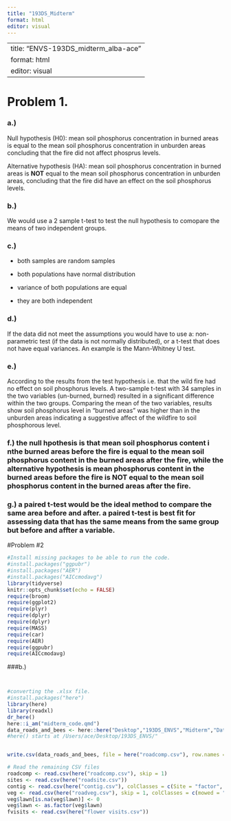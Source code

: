 ```yaml
---
title: "193DS_Midterm"
format: html
editor: visual
---
```


---
title: "ENVS-193DS_midterm_alba-ace"
format: html
editor: visual
---

# Problem 1.

### a.)

Null hypothesis (H0): mean soil phosphorus concentration in burned areas is equal to the mean soil phosphorus concentration in unburden areas concluding that the fire did not affect phosprus levels.

Alternative hypothesis (HA): mean soil phosphorus concentration in burned areas is **NOT** equal to the mean soil phosphorus concentration in unburden areas, concluding that the fire did have an effect on the soil phosphorus levels.

### b.)

We would use a 2 sample t-test to test the null hypothesis to comopare the means of two independent groups.

### c.)

-   both samples are random samples

-   both populations have normal distribution

-   variance of both populations are equal

-   they are both independent

### d.)

If the data did not meet the assumptions you would have to use a: non-parametric test (if the data is not normally distributed), or a t-test that does not have equal variances. An example is the Mann-Whitney U test.

### e.)

According to the results from the test hypothesis i.e. that the wild fire had no effect on soil phosphorus levels. A two-sample t-test with 34 samples in the two variables (un-burned, burned) resulted in a significant difference within the two groups. Comparing the mean of the two variables, results show soil phosphorus level in "burned areas" was higher than in the unburden areas indicating a suggestive affect of the wildfire to soil phosphorous level.

### f.) the null hpothesis is that mean soil phosphorus content i nthe burned areas before the fire is equal to the mean soil phosphorus content in the burned areas after the fire, while the alternative hypothesis is mean phosphorus content in the burned areas before the fire is NOT equal to the mean soil phosphorus content in the burned areas after the fire.

### g.) a paired t-test would be the ideal method to compare the same area before and after. a paired t-test is best fit for assessing data that has the same means from the same group but before and affter a variable.

#Problem #2

```r
#Install missing packages to be able to run the code. 
#install.packages("ggpubr")
#install.packages("AER")
#install.packages("AICcmodavg")
library(tidyverse)
knitr::opts_chunk$set(echo = FALSE)
require(broom)
require(ggplot2)
require(plyr)
require(dplyr)
require(dplyr)
require(MASS)
require(car)
require(AER)
require(ggpubr)
require(AICcmodavg)
```

###b.)

```r
```

```r
```

```r
#converting the .xlsx file. 
#install.packages("here")
library(here)
library(readxl)
dr_here()
here::i_am("midterm_code.qmd")
data_roads_and_bees <- here::here("Desktop","193DS_ENVS","Midterm","Data-Roads_and_Bees_2020.xlsx")
#here() starts at /Users/ace/Desktop/193DS_ENVS/"


write.csv(data_roads_and_bees, file = here("roadcomp.csv"), row.names = FALSE)
```

```r
# Read the remaining CSV files
roadcomp <- read.csv(here("roadcomp.csv"), skip = 1)
sites <- read.csv(here("roadsite.csv"))
contig <- read.csv(here("contig.csv"), colClasses = c(Site = "factor", type = "factor"))
veg <- read.csv(here("roadveg.csv"), skip = 1, colClasses = c(mowed = "factor", flowers = "factor", seminatural = "factor", weed = "factor"))
veg$lawn[is.na(veg$lawn)] <- 0
veg$lawn <- as.factor(veg$lawn)
fvisits <- read.csv(here("flower visits.csv"))






```
